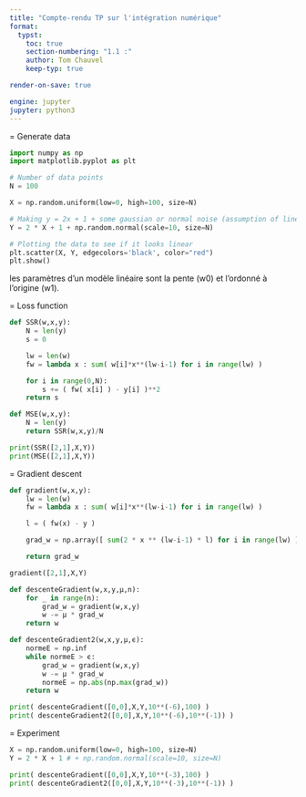 ```yaml
---
title: "Compte-rendu TP sur l'intégration numérique"
format: 
  typst:
    toc: true
    section-numbering: "1.1 :"
    author: Tom Chauvel
    keep-typ: true

render-on-save: true

engine: jupyter
jupyter: python3
---
```


= Generate data

```python
import numpy as np
import matplotlib.pyplot as plt

# Number of data points
N = 100

X = np.random.uniform(low=0, high=100, size=N)

# Making y = 2x + 1 + some gaussian or normal noise (assumption of linear regression itself)
Y = 2 * X + 1 + np.random.normal(scale=10, size=N)

# Plotting the data to see if it looks linear
plt.scatter(X, Y, edgecolors='black', color="red")
plt.show()
```

les paramètres d'un modèle linéaire sont la pente (w0) et l'ordonné à l'origine (w1).

= Loss function

```python

def SSR(w,x,y):
    N = len(y)
    s = 0

    lw = len(w)
    fw = lambda x : sum( w[i]*x**(lw-i-1) for i in range(lw) )

    for i in range(0,N):
        s += ( fw( x[i] ) - y[i] )**2
    return s

def MSE(w,x,y):
    N = len(y)
    return SSR(w,x,y)/N

```

```python

print(SSR([2,1],X,Y))
print(MSE([2,1],X,Y))

```

= Gradient descent

```python

def gradient(w,x,y):
    lw = len(w)
    fw = lambda x : sum( w[i]*x**(lw-i-1) for i in range(lw) )

    l = ( fw(x) - y )

    grad_w = np.array([ sum(2 * x ** (lw-i-1) * l) for i in range(lw) ])

    return grad_w

gradient([2,1],X,Y)
```

```python

def descenteGradient(w,x,y,µ,n):
    for _ in range(n):
        grad_w = gradient(w,x,y)
        w -= µ * grad_w
    return w

def descenteGradient2(w,x,y,µ,ϵ):
    normeE = np.inf
    while normeE > ϵ:
        grad_w = gradient(w,x,y)
        w -= µ * grad_w
        normeE = np.abs(np.max(grad_w))
    return w

print( descenteGradient([0,0],X,Y,10**(-6),100) )
print( descenteGradient2([0,0],X,Y,10**(-6),10**(-1)) )
```

= Experiment

```python

X = np.random.uniform(low=0, high=100, size=N)
Y = 2 * X + 1 # + np.random.normal(scale=10, size=N)

print( descenteGradient([0,0],X,Y,10**(-3),100) )
print( descenteGradient2([0,0],X,Y,10**(-3),10**(-1)) )


```